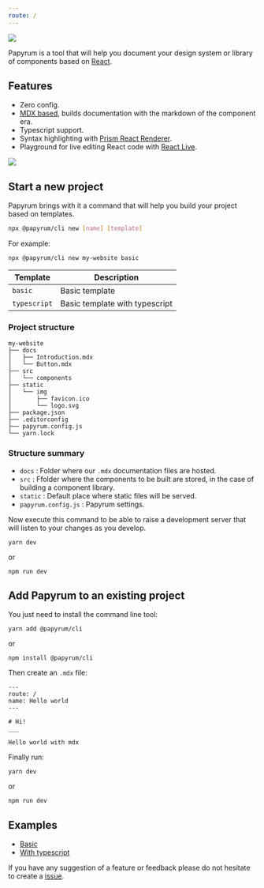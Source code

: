 ```yaml
---
route: /
---
```


<div style={{ textAlign: 'center'}}>
  <img src="/logo2.png" style={{width: '180px', marginBottom: '40px'}} />
</div>

Papyrum is a tool that will help you document your design system or library of components based on [React](https://reactjs.org/).

## Features

- Zero config.
- [MDX based](https://mdxjs.com/), builds documentation with the markdown of the component era.
- Typescript support.
- Syntax highlighting with [Prism React Renderer](https://github.com/FormidableLabs/prism-react-renderer).
- Playground for live editing React code with [React Live](https://github.com/FormidableLabs/react-live).

<div style={{ textAlign: 'center'}}>
  <img src="/img/example.png" style={{width: '100%', marginTop: '20px'}} />
</div>

## Start a new project

Papyrum brings with it a command that will help you build your project based on templates.

```bash
npx @papyrum/cli new [name] [template]
```

For example:

```bash
npx @papyrum/cli new my-website basic

```

| Template | Description |
| ------------- | ------------- |
| `basic` | Basic template |
| `typescript` | Basic template with typescript |

### Project structure

```
my-website
├── docs
│   ├── Introduction.mdx
│   └── Button.mdx
├── src
│   └── components
├── static
│   └── img
│       ├── favicon.ico
│       └── logo.svg
├── package.json
├── .editorconfig
├── papyrum.config.js
└── yarn.lock
```

### Structure summary

- `docs` : Folder where our `.mdx` documentation files are hosted.
- `src` : Ffolder where the components to be built are stored, in the case of building a component library.
- `static` : Default place where static files will be served.
- `papyrum.config.js` : Papyrum settings.

Now execute this command to be able to raise a development server that will listen to your changes as you develop.

```
yarn dev
```

or

```
npm run dev
```

## Add Papyrum to an existing project

You just need to install the command line tool:

```
yarn add @papyrum/cli
```

or

```
npm install @papyrum/cli
```

Then create an `.mdx` file:

```
---
route: /
name: Hello world
---

# Hi!
___

Hello world with mdx
```

Finally run:

```
yarn dev
```

or

```
npm run dev
```

## Examples

- [Basic](https://github.com/wilsson/papyrum/tree/master/examples/basic)
- [With typescript](https://github.com/wilsson/papyrum/tree/master/examples/typescript)

If you have any suggestion of a feature or feedback please do not hesitate to create a [issue](https://github.com/wilsson/papyrum/issues).